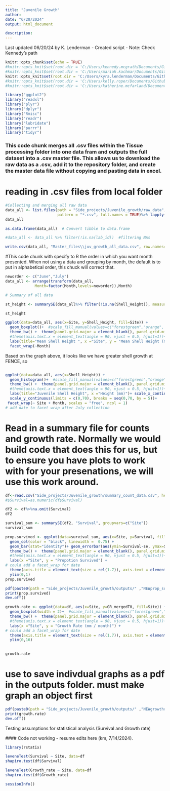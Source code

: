 ```yaml
---
title: "Juvenile Growth"
author: 
date: "6/20/2024"
output: html_document

description: 
---
```

Last updated 06/20/24 by K. Lenderman
  - Created script
  - Note: Check Kennedy's path


```r
knitr::opts_chunk$set(echo = TRUE)
#knitr::opts_knit$set(root.dir = 'C:/Users/kennedy.mcgrath/Documents/Github/EAD-ASEB_EPA_LISS_Disease_Surveillance') #Kennedy's
#knitr::opts_knit$set(root.dir = 'C:/Users/mariah.kachmar/Documents/Github/EAD-ASEB_EPA_LISS_Disease_Surveillance') #Mariah's
knitr::opts_knit$set(root.dir = 'C:/Users/kyra.lenderman/Documents/Github/EAD-ASEB_EPA_LISS_Disease_Surveillance') #Kyra's
#knitr::opts_knit$set(root.dir = 'C:/Users/kelly.roper/Documents/Github/EAD-ASEB_EPA_LISS_Disease_Surveillance') #Kelly's
#knitr::opts_knit$set(root.dir = 'C:/Users/katherine.mcfarland/Documents/Github/EAD-ASEB_EPA_LISS_Disease_Surveillance') #Katie's
```


```r
library("ggplot2")
library("readxl")
library("plyr")                                     
library("dplyr")
library("Rmisc")
library("readr")  
library("lubridate")
library("purrr")
library("tidyr")
```

### This code chunk merges all .csv files within the Tissue processing folder into one data fram and outputs the full dataset into a .csv master file. This allows us to download the raw data as a .csv, add it to the repository folder, and create the master data file without copying and pasting data in excel.
# reading in .csv files from local folder
```r
#Collecting and merging all raw data
data_all <- list.files(path = "Side_projects/Juvenile_growth/raw_data",  #need to have file with data in "raw_data"\
                       pattern = "*.csv", full.names = TRUE)%>% lapply(read_csv) %>% bind_rows()
data_all

as.data.frame(data_all)  # Convert tibble to data.frame

#data_all <- data_all %>% filter(!is.na(lab_id))  #filtering NAs

write.csv(data_all, "Master_files\\juv_growth_all_data.csv", row.names=FALSE)  #creating/printing csv file of all raw data merged together
```
#This code chunk with specify to R the order in which you want month presented. When not using a data and grouping by month, the default is to put in alphabetical order, this chuck will correct that. 
```r
neworder <- c("June","July")
data_all <- arrange(transform(data_all,
             Month=factor(Month,levels=neworder)),Month)
```


```r
# Summary of all data

st_height <- summarySE(data_all%>% filter(!is.na(Shell_Height)), measurevar="Shell_Height", groupvars=c("Site", "Month"))

st_height 


```

```r
ggplot(data=data_all, aes(x=Site, y=Shell_Height, fill=Site)) +
  geom_boxplot()+  #scale_fill_manual(values=c("forestgreen","orange", "purple"))+
  theme_bw() +  theme(panel.grid.major = element_blank(), panel.grid.minor = element_blank())+ 
  #theme(axis.text.x = element_text(angle = 90, vjust = 0.5, hjust=1))+
  labs(title="Mean Shell Height ", x ="Site", y = "Mean Shell Height (mm)") +
  facet_wrap(~Month)
```
Based on the graph above, it looks like we have greater shell growth at FENCE, so 


```r

```


```r
ggplot(data=data_all, aes(x=Shell_Height)) +
  geom_histogram()+  #scale_fill_manual(values=c("forestgreen","orange", "purple"))+
  theme_bw() +  theme(panel.grid.major = element_blank(), panel.grid.minor = element_blank())+ 
  #theme(axis.text.x = element_text(angle = 90, vjust = 0.5, hjust=1))+
  labs(title="Juvenile Shell Height", x ="Height (mm)")+ scale_x_continuous(limits= c(0,80), breaks = seq(0,80, by =5) )+
  scale_y_continuous(limits = c(0,70), breaks = seq(0,70, by = 5))+
 facet_wrap(~ Site + Month, scales = "free", ncol = 1)
# add date to facet wrap after July collection
```


# Read in a summary file for counts and growth rate. Normally we would build code that does this for us, but to ensure you have plots to work with for your presenations, we will use this work around. 

```r
df<-read.csv("Side_projects/Juvenile_growth/summary_count_data.csv", header = T)
#$Survival=as.numeric(df$Survival)
```
```r
df2 <- df%>%na.omit(Survival)
df2

survival_sum <- summarySE(df2, "Survival", groupvars=c("Site"))
survival_sum
```

```r
prop.survived <- ggplot(data=survival_sum, aes(x=Site, y=Survival, fill=Site)) +
  geom_col(color = "black", linewidth =  0.75) +
  geom_bar(stat="identity")+ geom_errorbar(aes(ymin=Survival-se, ymax=Survival+se), width=.2, position=position_dodge(.9))+ #scale_fill_manual(values=c("forestgreen","orange", "purple"))+
  theme_bw() +  theme(panel.grid.major = element_blank(), panel.grid.minor = element_blank())+ scale_fill_manual(values = c("orange1", "cornflowerblue") )+
  #theme(axis.text.x = element_text(angle = 90, vjust = 0.5, hjust=1))+
  labs(x ="Site", y = "Propotion Survived") +
# could add a facet_wrap for date
  theme(axis.title = element_text(size = rel(1.7)), axis.text = element_text(size = rel(1.3)), plot.margin = margin(10, 150, 10, 150), legend.text = element_text(size = 13), legend.title = element_text(size = 19))+
  ylim(0,1)
prop.survived
```
```r
pdf(paste0(path = "Side_projects/Juvenile_growth/outputs/" ,"NEWprop_survived2024.pdf"), height = 7, width = 11)
print(prop.survived)
dev.off()
```


```r
growth.rate <- ggplot(data=df, aes(x=Site, y=GR_mergedT0, fill=Site)) +
  geom_boxplot(width = 2)+  #scale_fill_manual(values=c("forestgreen","orange", "purple"))+
  theme_bw() +  theme(panel.grid.major = element_blank(), panel.grid.minor = element_blank())+scale_fill_manual(values = c("orange1", "cornflowerblue") )+
  #theme(axis.text.x = element_text(angle = 90, vjust = 0.5, hjust=1))+
  labs(x ="Site", y = "Growth Rate (mm / month)") +
# could add a facet_wrap for date
  theme(axis.title = element_text(size = rel(1.7)), axis.text = element_text(size = rel(1.3)), plot.margin = margin(10, 150, 10, 150))+
  ylim(0,16)
  

growth.rate
```

# use to save indivdual graphs as a pdf in the outputs folder. must make graph an object first
```r
pdf(paste0(path = "Side_projects/Juvenile_growth/outputs/" ,"NEWgrowthrate2024.pdf"), height = 7, width = 11)
print(growth.rate)
dev.off()
```


Testing assumptions for statistical analysis (Survival and Growth rate)

  #### Code not working - resume edits here (km, 7/14/2024).
```r
library(rstatix)

leveneTest(Survival ~ Site, data=df
shapiro.test(df$Survival)

leveneTest(Growth_rate ~ Site, data=df
shapiro.test(df$Growth_rate)
```


```r
sessionInfo()
```


